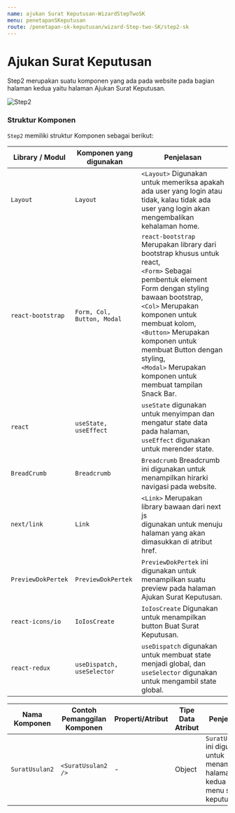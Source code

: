 ```yaml
---
name: ajukan Surat Keputusan-WizardStepTwoSK
menu: penetapanSKeputusan
route: /penetapan-sk-keputusan/wizard-Step-two-SK/step2-sk
---
```


# Ajukan Surat Keputusan

Step2 merupakan suatu komponen yang ada pada website
pada bagian halaman kedua yaitu halaman Ajukan Surat Keputusan.

![Step2](../../../src/img/WizardSK2/Step2.png)

### Struktur Komponen

`Step2` memiliki struktur Komponen sebagai berikut:

| Library / Modul    | Komponen yang digunakan    | Penjelasan                                                                                                                                                                                                                                                                                                                                                |
| ------------------ | -------------------------- | --------------------------------------------------------------------------------------------------------------------------------------------------------------------------------------------------------------------------------------------------------------------------------------------------------------------------------------------------------- |
| `Layout`           | `Layout`                   | `<Layout>` Digunakan untuk memeriksa apakah ada user yang login atau tidak, kalau tidak ada user yang login akan mengembalikan kehalaman home.                                                                                                                                                                                                            |
| `react-bootstrap`  | `Form, Col, Button, Modal` | `react-bootstrap` Merupakan library dari bootstrap khusus untuk react, <br/> `<Form>` Sebagai pembentuk element Form dengan styling bawaan bootstrap, <br/> `<Col>` Merupakan komponen untuk membuat kolom, <br/> `<Button>` Merupakan komponen untuk membuat Button dengan styling, <br/> `<Modal>` Merupakan komponen untuk membuat tampilan Snack Bar. |
| `react`            | `useState, useEffect`      | `useState` digunakan untuk menyimpan dan mengatur state data pada halaman, <br/> `useEffect` digunakan untuk merender state.                                                                                                                                                                                                                              |
| `BreadCrumb`       | `Breadcrumb`               | `Breadcrumb` Breadcrumb ini digunakan untuk menampilkan hirarki navigasi pada website.                                                                                                                                                                                                                                                                    |
| `next/link`        | `Link`                     | `<Link>` Merupakan library bawaan dari next js <br/> digunakan untuk menuju halaman yang akan dimasukkan di atribut href.                                                                                                                                                                                                                                 |
| `PreviewDokPertek` | `PreviewDokPertek`         | `PreviewDokPertek` ini digunakan untuk menampilkan suatu preview pada halaman Ajukan Surat Keputusan.                                                                                                                                                                                                                                                     |
| `react-icons/io`   | `IoIosCreate`              | `IoIosCreate` Digunakan untuk menampilkan button Buat Surat Keputusan.                                                                                                                                                                                                                                                                                    |
| `react-redux`      | `useDispatch, useSelector` | `useDispatch` digunakan untuk membuat state menjadi global, dan <br/> `useSelector` digunakan untuk mengambil state global.                                                                                                                                                                                                                               |

| Nama Komponen  | Contoh Pemanggilan <br/> Komponen | Properti/Atribut | Tipe Data <br/> Atribut | Penjelasan                                                                              |
| -------------- | --------------------------------- | ---------------- | ----------------------- | --------------------------------------------------------------------------------------- |
| `SuratUsulan2` | `<SuratUsulan2 />`                | -                | Object                  | `SuratUsulan2` ini digunakan untuk menampilkan halaman kedua pada menu surat keputusan. |
